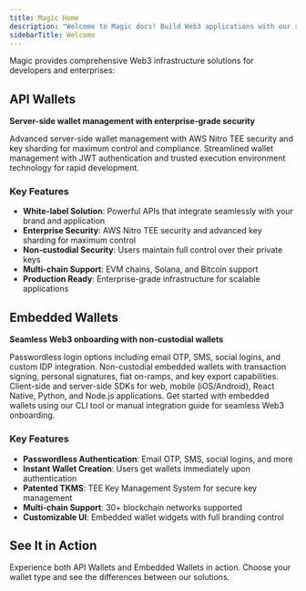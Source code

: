 ```yaml
---
title: Magic Home
description: "Welcome to Magic docs! Build Web3 applications with our server-side wallet management solutions and embedded wallet infrastructure."
sidebarTitle: Welcome
---
```


Magic provides comprehensive Web3 infrastructure solutions for developers and enterprises:

## API Wallets

**Server-side wallet management with enterprise-grade security**

<CardGroup cols={2}>
<Card title="Core API" icon="server" href="/docs/api-wallets/core-api/overview">
Advanced server-side wallet management with AWS Nitro TEE security and key sharding for maximum control and compliance.
</Card>

<Card title="Express API" icon="rocket" href="/docs/api-wallets/express-api/overview">
Streamlined wallet management with JWT authentication and trusted execution environment technology for rapid development.
</Card>
</CardGroup>

### Key Features

- **White-label Solution**: Powerful APIs that integrate seamlessly with your brand and application
- **Enterprise Security**: AWS Nitro TEE security and advanced key sharding for maximum control
- **Non-custodial Security**: Users maintain full control over their private keys
- **Multi-chain Support**: EVM chains, Solana, and Bitcoin support
- **Production Ready**: Enterprise-grade infrastructure for scalable applications

## Embedded Wallets

**Seamless Web3 onboarding with non-custodial wallets**

<CardGroup cols={2}>
<Card title="Authentication" icon="key" href="/docs/embedded-wallet/authentication/overview">
Passwordless login options including email OTP, SMS, social logins, and custom IDP integration.
</Card>

<Card title="Wallets" icon="wallet" href="/docs/embedded-wallet/wallets/overview">
Non-custodial embedded wallets with transaction signing, personal signatures, fiat on-ramps, and key export capabilities.
</Card>

<Card title="SDKs" icon="code" href="/docs/embedded-wallet/api/overview">
Client-side and server-side SDKs for web, mobile (iOS/Android), React Native, Python, and Node.js applications.
</Card>

<Card title="Quickstart" icon="bolt" href="/docs/embedded-wallet/quickstart/overview">
Get started with embedded wallets using our CLI tool or manual integration guide for seamless Web3 onboarding.
</Card>
</CardGroup>

### Key Features

- **Passwordless Authentication**: Email OTP, SMS, social logins, and more
- **Instant Wallet Creation**: Users get wallets immediately upon authentication
- **Patented TKMS**: TEE Key Management System for secure key management
- **Multi-chain Support**: 30+ blockchain networks supported
- **Customizable UI**: Embedded wallet widgets with full branding control

## See It in Action

<Card title="Choose Your Wallet Type" icon="play" href="https://nextauth-api-wallets-express-demo.vercel.app/">
Experience both API Wallets and Embedded Wallets in action. Choose your wallet type and see the differences between our solutions.
</Card>

